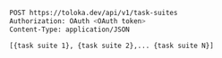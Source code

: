 ```bash
POST https://toloka.dev/api/v1/task-suites
Authorization: OAuth <OAuth token>
Content-Type: application/JSON

[{task suite 1}, {task suite 2},... {task suite N}]
```